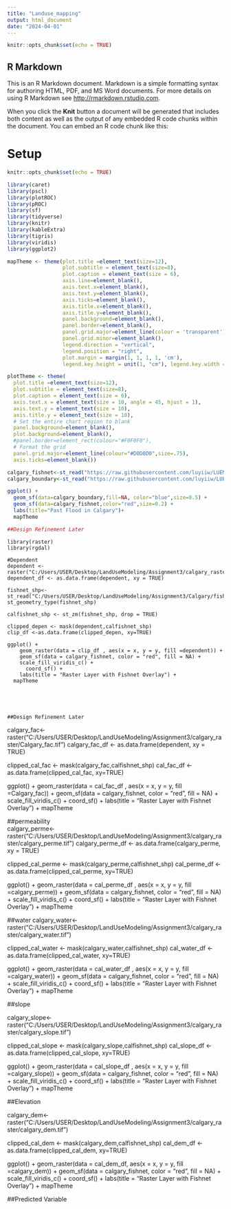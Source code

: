 ```yaml
---
title: "Landuse_mapping"
output: html_document
date: "2024-04-01"
---
```


```r
knitr::opts_chunk$set(echo = TRUE)
```

## R Markdown

This is an R Markdown document. Markdown is a simple formatting syntax for authoring HTML, PDF, and MS Word documents. For more details on using R Markdown see <http://rmarkdown.rstudio.com>.

When you click the **Knit** button a document will be generated that includes both content as well as the output of any embedded R code chunks within the document. You can embed an R code chunk like this:

# Setup
```r
knitr::opts_chunk$set(echo = TRUE)

library(caret)
library(pscl)
library(plotROC)
library(pROC)
library(sf)
library(tidyverse)
library(knitr)
library(kableExtra)
library(tigris)
library(viridis)
library(ggplot2)
```

```r
mapTheme <- theme(plot.title =element_text(size=12),
                  plot.subtitle = element_text(size=8),
                  plot.caption = element_text(size = 6),
                  axis.line=element_blank(),
                  axis.text.x=element_blank(),
                  axis.text.y=element_blank(),
                  axis.ticks=element_blank(),
                  axis.title.x=element_blank(),
                  axis.title.y=element_blank(),
                  panel.background=element_blank(),
                  panel.border=element_blank(),
                  panel.grid.major=element_line(colour = 'transparent'),
                  panel.grid.minor=element_blank(),
                  legend.direction = "vertical", 
                  legend.position = "right",
                  plot.margin = margin(1, 1, 1, 1, 'cm'),
                  legend.key.height = unit(1, "cm"), legend.key.width = unit(0.2, "cm"))

plotTheme <- theme(
  plot.title =element_text(size=12),
  plot.subtitle = element_text(size=8),
  plot.caption = element_text(size = 6),
  axis.text.x = element_text(size = 10, angle = 45, hjust = 1),
  axis.text.y = element_text(size = 10),
  axis.title.y = element_text(size = 10),
  # Set the entire chart region to blank
  panel.background=element_blank(),
  plot.background=element_blank(),
  #panel.border=element_rect(colour="#F0F0F0"),
  # Format the grid
  panel.grid.major=element_line(colour="#D0D0D0",size=.75),
  axis.ticks=element_blank())
```

```r
calgary_fishnet<-st_read("https://raw.githubusercontent.com/luyiiw/LUEM/main/Calgary_JSON/Calgary_Fishnet.json")
calgary_boundary<-st_read("https://raw.githubusercontent.com/luyiiw/LUEM/main/Calgary_JSON/Calgary_Boundary.json")

ggplot() + 
  geom_sf(data=calgary_boundary,fill=NA, color="blue",size=0.5) +
  geom_sf(data=calgary_fishnet,color="red",size=0.2) +
  labs(title="Past Flood in Calgary")+
  mapTheme

##Design Refinement Later
```

```Raster

library(raster)
library(rgdal)

#Dependent 
dependent <- raster("C:/Users/USER/Desktop/LandUseModeling/Assignment3/calgary_raster/dependent.tif")
dependent_df <- as.data.frame(dependent, xy = TRUE)

fishnet_shp<- st_read("C:/Users/USER/Desktop/LandUseModeling/Assignment3/Calgary/fishnet_boundary.shp")
st_geometry_type(fishnet_shp)

calfishnet_shp <- st_zm(fishnet_shp, drop = TRUE)

clipped_depen <- mask(dependent,calfishnet_shp)
clip_df <-as.data.frame(clipped_depen, xy=TRUE)

ggplot() +
    geom_raster(data = clip_df , aes(x = x, y = y, fill =dependent)) +
    geom_sf(data = calgary_fishnet, color = "red", fill = NA) +
    scale_fill_viridis_c() +
      coord_sf() +
    labs(title = "Raster Layer with Fishnet Overlay") +
  mapTheme





##Design Refinement Later
```



calgary_fac<-raster("C:/Users/USER/Desktop/LandUseModeling/Assignment3/calgary_raster/Calgary_fac.tif")
calgary_fac_df <- as.data.frame(dependent, xy = TRUE)

clipped_cal_fac <- mask(calgary_fac,calfishnet_shp)
cal_fac_df <-as.data.frame(clipped_cal_fac, xy=TRUE)

ggplot() +
    geom_raster(data = cal_fac_df , aes(x = x, y = y, fill =Calgary_fac)) +
    geom_sf(data = calgary_fishnet, color = "red", fill = NA) +
    scale_fill_viridis_c() +
      coord_sf() +
    labs(title = "Raster Layer with Fishnet Overlay") +
  mapTheme
  
  
##permeability  
calgary_perme<-raster("C:/Users/USER/Desktop/LandUseModeling/Assignment3/calgary_raster/calgary_perme.tif")
calgary_perme_df <- as.data.frame(calgary_perme, xy = TRUE)

clipped_cal_perme <- mask(calgary_perme,calfishnet_shp)
cal_perme_df <-as.data.frame(clipped_cal_perme, xy=TRUE)

ggplot() +
    geom_raster(data = cal_perme_df , aes(x = x, y = y, fill =calgary_perme)) +
    geom_sf(data = calgary_fishnet, color = "red", fill = NA) +
    scale_fill_viridis_c() +
      coord_sf() +
    labs(title = "Raster Layer with Fishnet Overlay") +
  mapTheme
   
  
##water
calgary_water<-raster("C:/Users/USER/Desktop/LandUseModeling/Assignment3/calgary_raster/calgary_water.tif")

clipped_cal_water <- mask(calgary_water,calfishnet_shp)
cal_water_df <-as.data.frame(clipped_cal_water, xy=TRUE)

ggplot() +
    geom_raster(data = cal_water_df , aes(x = x, y = y, fill =calgary_water)) +
    geom_sf(data = calgary_fishnet, color = "red", fill = NA) +
    scale_fill_viridis_c() +
      coord_sf() +
    labs(title = "Raster Layer with Fishnet Overlay") +
  mapTheme


##slope

calgary_slope<-raster("C:/Users/USER/Desktop/LandUseModeling/Assignment3/calgary_raster/calgary_slope.tif")

clipped_cal_slope <- mask(calgary_slope,calfishnet_shp)
cal_slope_df <-as.data.frame(clipped_cal_slope, xy=TRUE)

ggplot() +
    geom_raster(data = cal_slope_df , aes(x = x, y = y, fill =calgary_slope)) +
    geom_sf(data = calgary_fishnet, color = "red", fill = NA) +
    scale_fill_viridis_c() +
      coord_sf() +
    labs(title = "Raster Layer with Fishnet Overlay") +
  mapTheme

##Elevation

calgary_dem<-raster("C:/Users/USER/Desktop/LandUseModeling/Assignment3/calgary_raster/calgary_dem.tif")

clipped_cal_dem <- mask(calgary_dem,calfishnet_shp)
cal_dem_df <-as.data.frame(clipped_cal_dem, xy=TRUE)

ggplot() +
    geom_raster(data = cal_dem_df, aes(x = x, y = y, fill =calgary_dem)) +
    geom_sf(data = calgary_fishnet, color = "red", fill = NA) +
    scale_fill_viridis_c() +
      coord_sf() +
    labs(title = "Raster Layer with Fishnet Overlay") +
  mapTheme
  
  
##Predicted Variable











  
  
  
  
  
  
  
  
  
  